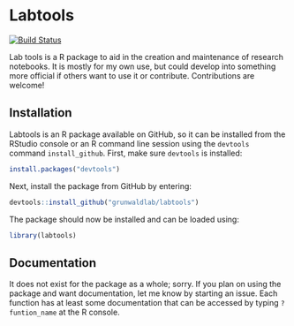 # Labtools

[![Build Status](https://travis-ci.org/grunwaldlab/labtools.png?branch=master)](https://travis-ci.org/grunwaldlab/labtools?branch=master)

Lab tools is a R package to aid in the creation and maintenance of research notebooks.
It is mostly for my own use, but could develop into something more official if others want to use it or contribute. 
Contributions are welcome!

## Installation

Labtools is an R package available on GitHub, so it can be installed from the RStudio console or an R command line session using the `devtools` command `install_github`.
First, make sure `devtools` is installed:

```r
install.packages("devtools")
```

Next, install the package from GitHub by entering:

```r
devtools::install_github("grunwaldlab/labtools")
```

The package should now be installed and can be loaded using:

```r
library(labtools)
```

## Documentation

It does not exist for the package as a whole; sorry.
If you plan on using the package and want documentation, let me know by starting an issue. 
Each function has at least some documentation that can be accessed by typing `?funtion_name` at the R console.